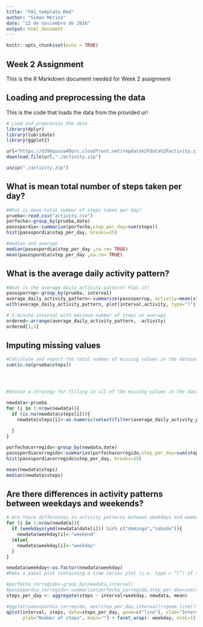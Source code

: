 ```yaml
---
title: "PA1_template.Rmd"
author: "Simon Merino"
date: "12 de noviembre de 2016"
output: html_document
---
```


```r
knitr::opts_chunk$set(echo = TRUE)
```

## Week 2 Assignment

This is the R Markdown document needed for Week 2 assignment

## Loading and preprocessing the data

This is the code that loads the data from the provided url

```r
# Load and preprocess the data
library(dplyr)
library(lubridate)
library(ggplot2)
```

``` r

url="https://d396qusza40orc.cloudfront.net/repdata%2Fdata%2Factivity.zip"
download.file(url,"./activity.zip")

unzip("./activity.zip")

```


## What is mean total number of steps taken per day?

```r
#What is mean total number of steps taken per day?
prueba<-read.csv("activity.csv")
porfecha<-group_by(prueba,date)
pasospordia<-summarize(porfecha,step_per_day=sum(steps))
hist(pasospordia$step_per_day, breaks=15)

#median and average
median(pasospordia$step_per_day ,na.rm= TRUE)
mean(pasospordia$step_per_day ,na.rm= TRUE)

```


## What is the average daily activity pattern?

```r
#What is the average daily activity pattern? Plot it!
pasosporrop<-group_by(prueba, interval)
average_daily_activity_pattern<-summarize(pasosporrop, activity=mean(steps, na.rm = TRUE))
with(average_daily_activity_pattern, plot(interval,activity, type="l"))

# 5-minute interval with maximum number of steps on average
ordered<-arrange(average_daily_activity_pattern, -activity)
ordered[1,1]
```

## Imputing missing values
``` r
#Calculate and report the total number of missing values in the dataset (i.e. the total number of rows with NAs)
sum(is.na(prueba$steps))




#Devise a strategy for filling in all of the missing values in the dataset. The strategy does not need to be sophisticated. For example, you could use the mean/median for that day, or the mean for that 5-minute interval, etc.

newdata<-prueba
for (i in 1:nrow(newdata)){
  if (is.na(newdata$steps[i])){
    newdata$steps[i]<-as.numeric(select(filter(average_daily_activity_pattern,interval==newdata$interval[i]), activity))
    
  }
}

porfechacorregido<-group_by(newdata,date)
pasospordiacorregido<-summarize(porfechacorregido,step_per_day=sum(steps))
hist(pasospordiacorregido$step_per_day, breaks=15)

mean(newdata$steps)
median(newdata$steps)
```


## Are there differences in activity patterns between weekdays and weekends?


``` r
# Are there differences in activity patterns between weekdays and weekends?
for (i in 1:nrow(newdata)){
  if (weekdays(ymd(newdata$date[i])) %in% c("domingo","sabado")){
    newdata$weekday[i]<-"weekend"
  }else{
    newdata$weekday[i]<-"weekday"
  }
}

newdata$weekday<-as.factor(newdata$weekday)
#Make a panel plot containing a time series plot (i.e. type = “l”) of the 5-minute interval (x-axis) and the average number of steps taken, averaged across all weekday days or weekend days (y-axis).

#porfecha_corregido<-group_by(newdata,interval)
#pasospordia_corregido<-summarize(porfecha_corregido,step_per_day=sum(steps))
steps_per_day <- aggregate(steps ~ interval+weekday, newdata, mean)

#ggplot(pasospordia_corregido, aes(step_per_day,interval))+geom_line()+facet_grid(.~weekday)
qplot(interval, steps, data=steps_per_day, geom=c("line"), xlab="Interval", 
      ylab="Number of steps", main="") + facet_wrap(~ weekday, ncol=1)
```
